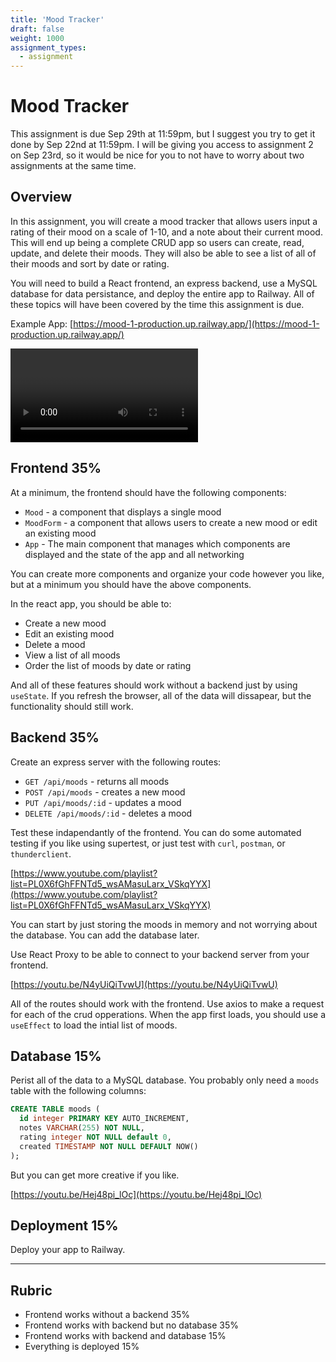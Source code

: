 ```yaml
---
title: 'Mood Tracker'
draft: false
weight: 1000
assignment_types: 
  - assignment
---
```


# Mood Tracker

This assignment is due Sep 29th at 11:59pm, but I suggest you try to get it done by Sep 22nd at 11:59pm. I will be giving you access to assignment 2 on Sep 23rd, so it would be nice for you to not have to worry about two assignments at the same time.

## Overview

In this assignment, you will create a mood tracker that allows users input a rating of their mood on a scale of 1-10, and a note about their current mood. This will end up being a complete CRUD app so users can create, read, update, and delete their moods. They will also be able to see a list of all of their moods and sort by date or rating.

You will need to build a React frontend, an express backend, use a MySQL database for data persistance, and deploy the entire app to Railway. All of these topics will have been covered by the time this assignment is due.

Example App: [https://mood-1-production.up.railway.app/](https://mood-1-production.up.railway.app/)

<Video name="moodtracker1.mp4" type="video/mp4"></Video>

## Frontend 35%

At a minimum, the frontend should have the following components:

- `Mood` - a component that displays a single mood
- `MoodForm` - a component that allows users to create a new mood or edit an existing mood
- `App` - The main component that manages which components are displayed and the state of the app and all networking

You can create more components and organize your code however you like, but at a minimum you should have the above components.

In the react app, you should be able to:

- Create a new mood
- Edit an existing mood
- Delete a mood
- View a list of all moods
- Order the list of moods by date or rating

And all of these features should work without a backend just by using `useState`. If you refresh the browser, all of the data will dissapear, but the functionality should still work.

## Backend 35%

Create an express server with the following routes:

- `GET /api/moods` - returns all moods
- `POST /api/moods` - creates a new mood
- `PUT /api/moods/:id` - updates a mood
- `DELETE /api/moods/:id` - deletes a mood

Test these indapendantly of the frontend. You can do some automated testing if you like using supertest, or just test with `curl`, `postman`, or `thunderclient`.

[https://www.youtube.com/playlist?list=PL0X6fGhFFNTd5_wsAMasuLarx_VSkqYYX](https://www.youtube.com/playlist?list=PL0X6fGhFFNTd5_wsAMasuLarx_VSkqYYX)

You can start by just storing the moods in memory and not worrying about the database. You can add the database later. 

Use React Proxy to be able to connect to your backend server from your frontend.

[https://youtu.be/N4yUiQiTvwU](https://youtu.be/N4yUiQiTvwU)

All of the routes should work with the frontend. Use axios to make a request for each of the crud opperations. When the app first loads, you should use a `useEffect` to load the intial list of moods.

## Database 15%

Perist all of the data to a MySQL database. You probably only need a `moods` table with the following columns:

```sql
CREATE TABLE moods (
  id integer PRIMARY KEY AUTO_INCREMENT,
  notes VARCHAR(255) NOT NULL,
  rating integer NOT NULL default 0,
  created TIMESTAMP NOT NULL DEFAULT NOW()
);
```


But you can get more creative if you like.

[https://youtu.be/Hej48pi_lOc](https://youtu.be/Hej48pi_lOc)


## Deployment 15%

Deploy your app to Railway.

---

## Rubric

- Frontend works without a backend 35%
- Frontend works with backend but no database 35%
- Frontend works with backend and database 15%
- Everything is deployed 15%

